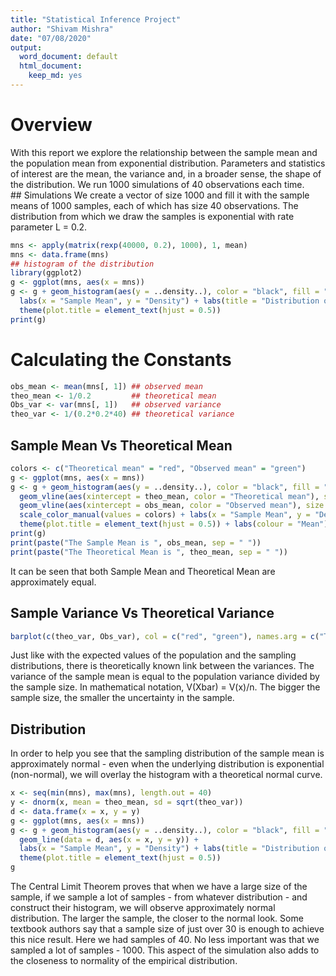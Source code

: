 ```yaml
---
title: "Statistical Inference Project"
author: "Shivam Mishra"
date: "07/08/2020"
output:
  word_document: default
  html_document:
    keep_md: yes
---
```


# Overview  
With this report we explore the relationship between the sample mean and the population mean from exponential distribution. Parameters and statistics of interest are the mean, the variance and, in a broader sense, the shape of the distribution. We run 1000 simulations of 40 observations each time.    
## Simulations
We create a vector of size 1000 and fill it with the sample means of 1000 samples, each of which has size 40 observations. The distribution from which we draw the samples is exponential with rate parameter L = 0.2.

```r
mns <- apply(matrix(rexp(40000, 0.2), 1000), 1, mean)
mns <- data.frame(mns)
## histogram of the distribution
library(ggplot2)
g <- ggplot(mns, aes(x = mns))
g <- g + geom_histogram(aes(y = ..density..), color = "black", fill = "white", binwidth = 0.3) + 
  labs(x = "Sample Mean", y = "Density") + labs(title = "Distribution of Sample Mean") + 
  theme(plot.title = element_text(hjust = 0.5))
print(g)
```

# Calculating the Constants

```r
obs_mean <- mean(mns[, 1]) ## observed mean
theo_mean <- 1/0.2         ## theoretical mean
Obs_var <- var(mns[, 1])   ## observed variance
theo_var <- 1/(0.2*0.2*40) ## theoretical variance
```

## Sample Mean Vs Theoretical Mean

```r
colors <- c("Theoretical mean" = "red", "Observed mean" = "green")
g <- ggplot(mns, aes(x = mns))
g <- g + geom_histogram(aes(y = ..density..), color = "black", fill = "white", binwidth = 0.3) + 
  geom_vline(aes(xintercept = theo_mean, color = "Theoretical mean"), size = 1.5) + 
  geom_vline(aes(xintercept = obs_mean, color = "Observed mean"), size = 1.5) + 
  scale_color_manual(values = colors) + labs(x = "Sample Mean", y = "Density") + labs(title = "Distribution of Sample Mean") + 
  theme(plot.title = element_text(hjust = 0.5)) + labs(colour = "Mean")
print(g)
print(paste("The Sample Mean is ", obs_mean, sep = " "))
print(paste("The Theoretical Mean is ", theo_mean, sep = " "))
```

It can be seen that both Sample Mean and Theoretical Mean are approximately equal.  

## Sample Variance Vs Theoretical Variance  

```r
barplot(c(theo_var, Obs_var), col = c("red", "green"), names.arg = c("Theoretical Variance", "Observed Variance"))
```

Just like with the expected values of the population and the sampling distributions, there is theoretically known link between the variances. The variance of the sample mean is equal to the population variance divided by the sample size. In mathematical notation, V(Xbar) = V(x)/n. The bigger the sample size, the smaller the uncertainty in the sample.  

## Distribution  
In order to help you see that the sampling distribution of the sample mean is approximately normal - even when the underlying distribution is exponential (non-normal), we will overlay the histogram with a theoretical normal curve.

```r
x <- seq(min(mns), max(mns), length.out = 40)
y <- dnorm(x, mean = theo_mean, sd = sqrt(theo_var))
d <- data.frame(x = x, y = y)
g <- ggplot(mns, aes(x = mns))
g <- g + geom_histogram(aes(y = ..density..), color = "black", fill = "white", binwidth = 0.3) + 
  geom_line(data = d, aes(x = x, y = y)) + 
  labs(x = "Sample Mean", y = "Density") + labs(title = "Distribution of Sample Mean") + 
  theme(plot.title = element_text(hjust = 0.5))
g
```

The Central Limit Theorem proves that when we have a large size of the sample, if we sample a lot of samples - from whatever distribution - and construct their histogram, we will observe approximately normal distribution. The larger the sample, the closer to the normal look. Some textbook authors say that a sample size of just over 30 is enough to achieve this nice result. Here we had samples of 40. No less important was that we sampled a lot of samples - 1000. This aspect of the simulation also adds to the closeness to normality of the empirical distribution.